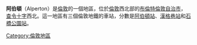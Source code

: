 {{Infobox UK place
| country                  = 英格蘭
| region                   = 倫敦
| charingX_distance_mi = 7.6
| charingX_direction = ESE
| official_name            = Alperton
| london_borough           = Brent
| constituency_westminster = [[北布倫特_(英國國會選區)|北布倫特]]
| post_town                = WEMBLEY
| postcode_area            = HA
| postcode_district        = HA0
| dial_code                = 020
| os_grid_reference        = TQ185835
| latitude                 = 51.5405
| longitude                = -0.2994
| static_image_name        = Grand Union Canal at Alperton.jpg
| static_image_caption     = Middlesex House and Grand Union Apartments on the [[Grand_Union_Canal|Grand Union Canal]]
}}
'''阿伯頓'''（Alperton）是[[倫敦|倫敦]]的一個地區，位於[[倫敦|倫敦]]西北部的[[布倫特倫敦自治市|布倫特倫敦自治市]]，[[查令十字|查令十字]]西北{{convert|7.6|mi|km|0}}。這一地區有三個倫敦地鐵的車站，分數是[[阿伯頓站|阿伯頓站]]、[[漢格巷站|漢格巷站]]和[[石橋公園站|石橋公園站]]。

{{倫敦地區}}
[[Category:倫敦地區|Category:倫敦地區]]